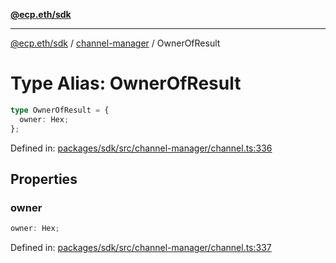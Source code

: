 [**@ecp.eth/sdk**](../../index.mdx)

***

[@ecp.eth/sdk](/sdk-reference/index.mdx) / [channel-manager](/sdk-reference/channel-manager/index.mdx) / OwnerOfResult

# Type Alias: OwnerOfResult

```ts
type OwnerOfResult = {
  owner: Hex;
};
```

Defined in: [packages/sdk/src/channel-manager/channel.ts:336](https://github.com/ecp-eth/comments-monorepo/blob/main/packages/sdk/src/channel-manager/channel.ts#L336)

## Properties

### owner

```ts
owner: Hex;
```

Defined in: [packages/sdk/src/channel-manager/channel.ts:337](https://github.com/ecp-eth/comments-monorepo/blob/main/packages/sdk/src/channel-manager/channel.ts#L337)
